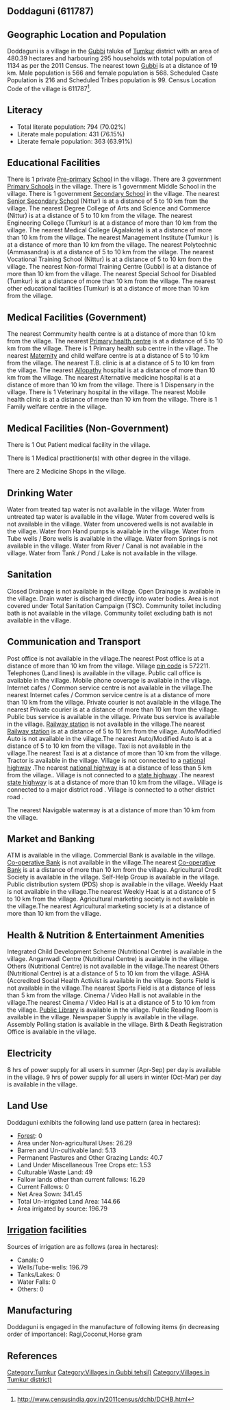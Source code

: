 {{Infobox settlement
| name=Doddaguni
| native_name=
| native_name_lang=
| other_name=
| nickname=
| settlement_type=Village
| image_skyline=
| image_alt=
| image_caption=
| pushpin_map=India Karnataka
| pushpin_label_position=right
| pushpin_map_alt=
| pushpin_map_caption=Location in Karnataka, India
| latd=
| latm=
| lats=
| latNS=
| longd=
| longm=
| longs=
| longEW=
| coordinates_display=inline,title
| subdivision_type=Country
| subdivision_name={{flag|India}}
| subdivision_type1=[[States and territories of India|State]]
| subdivision_name1=Karnataka 
| subdivision_type2=[[List of districts of India|District]]
| subdivision_name2=Tumkur
| subdivision_type3=Tahsil
| subdivision_name3=Gubbi 
| website=
| established_title=<!-- Established -->
| established_date=
| founder=
| named_for=
| government_type=
| governing_body=
| unit_pref=Metric=
| area_footnotes=
| area_rank=
| area_total_km2=4.80
| elevation_footnotes=
| elevation_m=
| population_total=1134
| population_as_of=2011
| population_rank=
| population_density_km2=236
| population_demonym=
| population_footnotes=
| demographics_type1=Languages
| demographics1_title1=Official
| demographics1_info1=[[Kannada language|Kannada]]
| timezone1=[[Indian Standard Time|IST]]
| utc_offset1==+5:30
| postal_code_type=[[Postal Index Number|PIN]]
| postal_code=572211
| area_code_type=Telephone code
| area_code=
| registration_plate=
| blank1_name_sec1=Nearest city
| blank1_info_sec1=[[Gubbi]]
| blank2_name_sec1=[[Human sex ratio|Sex ratio]]
| blank2_info_sec1=1003 [[male|♂]]/[[female|♀]]
| blank3_name_sec1=Literacy
| blank3_info_sec1=70.02%
| blank1_name_sec2=[[2011 Census of India|2011 census]] code
| blank1_info_sec2=611787
| footnotes=
}}

== Doddaguni (611787) ==

== Geographic Location and Population ==

Doddaguni is a village in the [[Gubbi ]] taluka of [[Tumkur]] district with an area of 480.39 hectares and harbouring 295 households with total population of 1134 as per the 2011 Census. The nearest town [[Gubbi]] is at a distance of 19 km. Male population is 566 and female population is 568. Scheduled Caste Population is 216 and Scheduled Tribes population is 99. Census Location Code of the village is 611787<ref>http://www.censusindia.gov.in/2011census/dchb/DCHB.html</ref>.


== Literacy ==  
* Total literate population: 794 (70.02%)
* Literate male population: 431 (76.15%)
* Literate female population: 363 (63.91%)


== Educational Facilities ==  
There is 1 private [[Pre-primary]] [[School]] in the village.
There are 3 government [[Primary School]]s in the village.
There is 1 government Middle School in the village.
There is 1 government [[Secondary School]] in the village.
The nearest [[Senior Secondary School]] (Nittur) is at a distance of 5 to 10 km from the village.
The nearest Degree College of Arts and Science and Commerce (Nittur) is at a distance of 5 to 10 km from the village.
The nearest Engineering College (Tumkur) is at a distance of more than 10 km from the village.
The nearest Medical College (Agalakote) is at a distance of more than 10 km from the village.
The nearest Management Institute (Tumkur ) is at a distance of more than 10 km from the village.
The nearest Polytechnic (Ammasandra) is at a distance of 5 to 10 km from the village.
The nearest Vocational Training School (Nittur) is at a distance of 5 to 10 km from the village.
The nearest Non-formal Training Centre (Gubbi) is at a distance of more than 10 km from the village.
The nearest Special School for Disabled (Tumkur) is at a distance of more than 10 km from the village.
The nearest other educational facilities (Tumkur) is at a distance of more than 10 km from the village.


== Medical Facilities (Government) ==
The nearest Commumity health centre is at a distance of more than 10 km from the village.
The nearest [[Primary health centre]] is at a distance of 5 to 10 km from the village.
There is 1 Primary health sub centre in the village.
The nearest [[Maternity]] and child welfare centre is at a distance of 5 to 10 km from the village.
The nearest T.B. clinic is at a distance of 5 to 10 km from the village.
The nearest [[Allopathy]] hospital is at a distance of more than 10 km from the village.
The nearest Alternative medicine hospital is at a distance of more than 10 km from the village.
There is 1 Dispensary in the village.
There is 1 Veterinary hospital in the village.
The nearest Mobile health clinic is at a distance of more than 10 km from the village.
There is 1 Family welfare centre in the village.


== Medical Facilities (Non-Government) ==
There is 1 Out Patient medical facility in the village.



There is 1 Medical practitioner(s) with other degree in the village.


There are 2 Medicine Shops in the village.



== Drinking Water ==
Water from treated tap water is not available in the village.
Water from untreated tap water is available in the village.
Water from covered wells is not available in the village.
Water from uncovered wells is not available in the village.
Water from Hand pumps is available in the village.
Water from Tube wells / Bore wells is available in the village.
Water from Springs is not available in the village.
Water from River / Canal is not available in the village.
Water from Tank / Pond / Lake is not available in the village.


== Sanitation ==
Closed Drainage is not available in the village.
Open Drainage is available in the village.
Drain water is discharged directly into water bodies.
Area is not covered under Total Sanitation Campaign (TSC).
Community toilet including bath is not available in the village.
Community toilet excluding bath is not available in the village.


== Communication and Transport ==
Post office is not available in the village.The nearest Post office is at a distance of more than 10 km from the village.
Village [[pin code]] is 572211.
Telephones (Land lines) is available in the village.
Public call office is available in the village.
Mobile phone coverage is available in the village.
Internet cafes / Common service centre is not available in the village.The nearest Internet cafes / Common service centre is at a distance of more than 10 km from the village.
Private courier is not available in the village.The nearest Private courier is at a distance of more than 10 km from the village.
Public bus service is available in the village.
Private bus service is available in the village.
[[Railway station]] is not available in the village.The nearest [[Railway station]] is at a distance of 5 to 10 km from the village.
Auto/Modified Auto is not available in the village.The nearest Auto/Modified Auto is at a distance of 5 to 10 km from the village.
Taxi is not available in the village.The nearest Taxi is at a distance of more than 10 km from the village.
Tractor is available in the village.
Village is not connected to a [[national highway]] .The nearest [[national highway]] is at a distance of less than 5 km from the village..
Village is not connected to a [[state highway]] .The nearest [[state highway]] is at a distance of more than 10 km from the village..
Village is connected to a major district road    .
Village is connected to a other district road  .



The nearest Navigable waterway is at a distance of more than 10 km from the village.



== Market and Banking ==
ATM is available in the village.
Commercial Bank is available in the village.
[[Co-operative Bank]] is not available in the village.The nearest [[Co-operative Bank]] is at a distance of more than 10 km from the village.
Agricultural Credit Society is available in the village.
Self-Help Group is available in the village.
Public distribution system (PDS) shop is available in the village.
Weekly Haat is not available in the village.The nearest Weekly Haat is at a distance of 5 to 10 km from the village.
Agricultural marketing society is not available in the village.The nearest Agricultural marketing society is at a distance of more than 10 km from the village.


== Health & Nutrition & Entertainment Amenities ==
Integrated Child Development Scheme (Nutritional Centre) is available in the village.
Anganwadi Centre (Nutritional Centre) is available in the village.
Others (Nutritional Centre) is not available in the village.The nearest Others (Nutritional Centre) is at a distance of 5 to 10 km from the village.
ASHA (Accredited Social Health Activist is available in the village.
Sports Field is not available in the village.The nearest Sports Field is at a distance of less than 5 km from the village.
Cinema / Video Hall is not available in the village.The nearest Cinema / Video Hall is at a distance of 5 to 10 km from the village.
[[Public Library]] is available in the village.
Public Reading Room is available in the village.
Newspaper Supply is available in the village.
Assembly Polling station is available in the village.
Birth & Death Registration Office is available in the village.


== Electricity ==






8 hrs of power supply for all users in summer (Apr-Sep) per day is available in the village.
9 hrs of power supply for all users in winter (Oct-Mar) per day is available in the village.


== Land Use ==
Doddaguni exhibits the following land use pattern (area in hectares):
* [[Forest]]: 0
* Area under Non-agricultural Uses: 26.29
* Barren and Un-cultivable land: 5.13
* Permanent Pastures and Other Grazing Lands: 40.7
* Land Under Miscellaneous Tree Crops etc: 1.53
* Culturable Waste Land: 49
* Fallow lands other than current fallows: 16.29
* Current Fallows: 0
* Net Area Sown: 341.45
* Total Un-irrigated Land Area: 144.66
* Area irrigated by source: 196.79


== [[Irrigation]] facilities ==
Sources of irrigation are as follows (area in hectares):
* Canals: 0
* Wells/Tube-wells: 196.79
* Tanks/Lakes: 0
* Water Falls: 0
* Others: 0


== Manufacturing ==
Doddaguni is engaged in the manufacture of following items (in decreasing order of importance): Ragi,Coconut,Horse gram


[[Category:Tumkur]]
[[Category:Villages in Gubbi  tehsil)]]
[[Category:Villages in Tumkur district)]]


== References ==
{{Reflist}}


